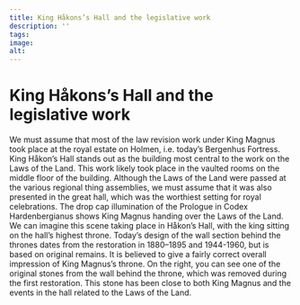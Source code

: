 ```yaml
---
title: King Håkons’s Hall and the legislative work
description: ''
tags:
image: 
alt: 
---
```


# King Håkons’s Hall and the legislative work

We must assume that most of the law revision work under King Magnus took place at the royal estate on Holmen, i.e. today’s Bergenhus Fortress. King Håkon’s Hall stands out as the building most central to the work on the Laws of the Land. This work likely took place in the vaulted rooms on the middle floor of the building. Although the Laws of the Land were passed at the various regional thing assemblies, we must assume that it was also presented in the great hall, which was the worthiest setting for royal celebrations. The drop cap illumination of the Prologue in Codex Hardenbergianus shows King Magnus handing over the Laws of the Land. We can imagine this scene taking place in Håkon’s Hall, with the king sitting on the hall’s highest throne. Today’s design of the wall section behind the thrones dates from the restoration in 1880–1895 and 1944-1960, but is based on original remains. It is believed to give a fairly correct overall impression of King Magnus’s throne. On the right, you can see one of the original stones from the wall behind the throne, which was removed during the first restoration. This stone has been close to both King Magnus and the events in the hall related to the Laws of the Land.
